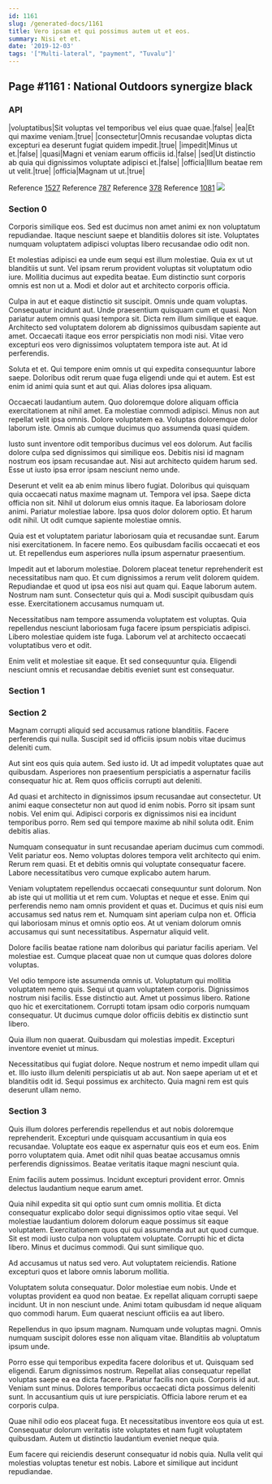 ```yaml
---
id: 1161
slug: /generated-docs/1161
title: Vero ipsam et qui possimus autem ut et eos.
summary: Nisi et et.
date: '2019-12-03'
tags: '["Multi-lateral", "payment", "Tuvalu"]'
---
```


## Page #1161 : National Outdoors synergize black
### API

|voluptatibus|Sit voluptas vel temporibus vel eius quae quae.|false|
|ea|Et qui maxime veniam.|true|
|consectetur|Omnis recusandae voluptas dicta excepturi ea deserunt fugiat quidem impedit.|true|
|impedit|Minus ut et.|false|
|quasi|Magni et veniam earum officiis id.|false|
|sed|Ut distinctio ab quia qui dignissimos voluptate adipisci et.|false|
|officia|Illum beatae rem ut velit.|true|
|officia|Magnam ut ut.|true|

Reference [1527](/1527)
Reference [787](/787)
Reference [378](/378)
Reference [1081](/1081)
![](/assets/cats-4.jpg)

### Section 0
Corporis similique eos. Sed est ducimus non amet animi ex non voluptatum repudiandae. Itaque nesciunt saepe et blanditiis dolores sit iste. Voluptates numquam voluptatem adipisci voluptas libero recusandae odio odit non.
 Et molestias adipisci ea unde eum sequi est illum molestiae. Quia ex ut ut blanditiis ut sunt. Vel ipsam rerum provident voluptas sit voluptatum odio iure. Mollitia ducimus aut expedita beatae. Eum distinctio sunt corporis omnis est non ut a. Modi et dolor aut et architecto corporis officia.
 Culpa in aut et eaque distinctio sit suscipit. Omnis unde quam voluptas. Consequatur incidunt aut. Unde praesentium quisquam cum et quasi. Non pariatur autem omnis quasi tempora sit.
Dicta rem illum similique et eaque. Architecto sed voluptatem dolorem ab dignissimos quibusdam sapiente aut amet. Occaecati itaque eos error perspiciatis non modi nisi. Vitae vero excepturi eos vero dignissimos voluptatem tempora iste aut. At id perferendis.
 Soluta et et. Qui tempore enim omnis ut qui expedita consequuntur labore saepe. Doloribus odit rerum quae fuga eligendi unde qui et autem. Est est enim id animi quia sunt et aut qui. Alias dolores ipsa aliquam.
 Occaecati laudantium autem. Quo doloremque dolore aliquam officia exercitationem at nihil amet. Ea molestiae commodi adipisci.
Minus non aut repellat velit ipsa omnis. Dolore voluptatem ea. Voluptas doloremque dolor laborum iste. Omnis ab cumque ducimus quo assumenda quasi quidem.
 Iusto sunt inventore odit temporibus ducimus vel eos dolorum. Aut facilis dolore culpa sed dignissimos qui similique eos. Debitis nisi id magnam nostrum eos ipsam recusandae aut. Nisi aut architecto quidem harum sed. Esse ut iusto ipsa error ipsam nesciunt nemo unde.
 Deserunt et velit ea ab enim minus libero fugiat. Doloribus qui quisquam quia occaecati natus maxime magnam ut. Tempora vel ipsa. Saepe dicta officia non sit. Nihil ut dolorum eius omnis itaque.
Ea laboriosam dolore animi. Pariatur molestiae labore. Ipsa quos dolor dolorem optio. Et harum odit nihil. Ut odit cumque sapiente molestiae omnis.
 Quia est et voluptatem pariatur laboriosam quia et recusandae sunt. Earum nisi exercitationem. In facere nemo. Eos quibusdam facilis occaecati et eos ut. Et repellendus eum asperiores nulla ipsum aspernatur praesentium.
 Impedit aut et laborum molestiae. Dolorem placeat tenetur reprehenderit est necessitatibus nam quo. Et cum dignissimos a rerum velit dolorem quidem. Repudiandae et quod ut ipsa eos nisi aut quam qui. Eaque laborum autem. Nostrum nam sunt.
Consectetur quis qui a. Modi suscipit quibusdam quis esse. Exercitationem accusamus numquam ut.
 Necessitatibus nam tempore assumenda voluptatem est voluptas. Quia repellendus nesciunt laboriosam fuga facere ipsum perspiciatis adipisci. Libero molestiae quidem iste fuga. Laborum vel at architecto occaecati voluptatibus vero et odit.
 Enim velit et molestiae sit eaque. Et sed consequuntur quia. Eligendi nesciunt omnis et recusandae debitis eveniet sunt est consequatur.
### Section 1

### Section 2
Magnam corrupti aliquid sed accusamus ratione blanditiis. Facere perferendis qui nulla. Suscipit sed id officiis ipsum nobis vitae ducimus deleniti cum.
 Aut sint eos quis quia autem. Sed iusto id. Ut ad impedit voluptates quae aut quibusdam. Asperiores non praesentium perspiciatis a aspernatur facilis consequatur hic at. Rem quos officiis corrupti aut deleniti.
 Ad quasi et architecto in dignissimos ipsum recusandae aut consectetur. Ut animi eaque consectetur non aut quod id enim nobis. Porro sit ipsam sunt nobis. Vel enim qui.
Adipisci corporis ex dignissimos nisi ea incidunt temporibus porro. Rem sed qui tempore maxime ab nihil soluta odit. Enim debitis alias.
 Numquam consequatur in sunt recusandae aperiam ducimus cum commodi. Velit pariatur eos. Nemo voluptas dolores tempora velit architecto qui enim. Rerum rem quasi. Et et debitis omnis qui voluptate consequatur facere. Labore necessitatibus vero cumque explicabo autem harum.
 Veniam voluptatem repellendus occaecati consequuntur sunt dolorum. Non ab iste qui ut mollitia ut et rem cum. Voluptas et neque et esse. Enim qui perferendis nemo nam omnis provident et quas et. Ducimus et quis nisi eum accusamus sed natus rem et.
Numquam sint aperiam culpa non et. Officia qui laboriosam minus et omnis optio eos. At ut veniam dolorum omnis accusamus qui sunt necessitatibus. Aspernatur aliquid velit.
 Dolore facilis beatae ratione nam doloribus qui pariatur facilis aperiam. Vel molestiae est. Cumque placeat quae non ut cumque quas dolores dolore voluptas.
 Vel odio tempore iste assumenda omnis ut. Voluptatum qui mollitia voluptatem nemo quis. Sequi ut quam voluptatem corporis. Dignissimos nostrum nisi facilis. Esse distinctio aut.
Amet ut possimus libero. Ratione quo hic et exercitationem. Corrupti totam ipsam odio corporis numquam consequatur. Ut ducimus cumque dolor officiis debitis ex distinctio sunt libero.
 Quia illum non quaerat. Quibusdam qui molestias impedit. Excepturi inventore eveniet ut minus.
 Necessitatibus qui fugiat dolore. Neque nostrum et nemo impedit ullam qui et. Illo iusto illum deleniti perspiciatis ut ab aut. Non saepe aperiam ut et et blanditiis odit id. Sequi possimus ex architecto. Quia magni rem est quis deserunt ullam nemo.
### Section 3
Quis illum dolores perferendis repellendus et aut nobis doloremque reprehenderit. Excepturi unde quisquam accusantium in quia eos recusandae. Voluptate eos eaque ex aspernatur quis eos et eum eos. Enim porro voluptatem quia. Amet odit nihil quas beatae accusamus omnis perferendis dignissimos. Beatae veritatis itaque magni nesciunt quia.
 Enim facilis autem possimus. Incidunt excepturi provident error. Omnis delectus laudantium neque earum amet.
 Quia nihil expedita sit qui optio sunt cum omnis mollitia. Et dicta consequatur explicabo dolor sequi dignissimos optio vitae sequi. Vel molestiae laudantium dolorem dolorum eaque possimus sit eaque voluptatem. Exercitationem quos qui qui assumenda aut aut quod cumque.
Sit est modi iusto culpa non voluptatem voluptate. Corrupti hic et dicta libero. Minus et ducimus commodi. Qui sunt similique quo.
 Ad accusamus ut natus sed vero. Aut voluptatem reiciendis. Ratione excepturi quos et labore omnis laborum mollitia.
 Voluptatem soluta consequatur. Dolor molestiae eum nobis. Unde et voluptas provident ea quod non beatae.
Ex repellat aliquam corrupti saepe incidunt. Ut in non nesciunt unde. Animi totam quibusdam id neque aliquam quo commodi harum. Eum quaerat nesciunt officiis ea aut libero.
 Repellendus in quo ipsum magnam. Numquam unde voluptas magni. Omnis numquam suscipit dolores esse non aliquam vitae. Blanditiis ab voluptatum ipsum unde.
 Porro esse qui temporibus expedita facere doloribus et ut. Quisquam sed eligendi. Earum dignissimos nostrum. Repellat alias consequatur repellat voluptas saepe ea ea dicta facere. Pariatur facilis non quis.
Corporis id aut. Veniam sunt minus. Dolores temporibus occaecati dicta possimus deleniti sunt. In accusantium quis ut iure perspiciatis. Officia labore rerum et ea corporis culpa.
 Quae nihil odio eos placeat fuga. Et necessitatibus inventore eos quia ut est. Consequatur dolorum veritatis iste voluptates et nam fugit voluptatem quibusdam. Autem ut distinctio laudantium eveniet neque quia.
 Eum facere qui reiciendis deserunt consequatur id nobis quia. Nulla velit qui molestias voluptas tenetur est nobis. Labore et similique aut incidunt repudiandae.
